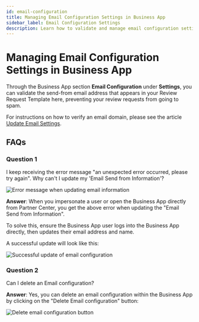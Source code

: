 ```yaml
---
id: email-configuration
title: Managing Email Configuration Settings in Business App
sidebar_label: Email Configuration Settings
description: Learn how to validate and manage email configuration settings in Business App to prevent review requests from going to spam.
---
```


# Managing Email Configuration Settings in Business App

Through the Business App section **Email Configuration** under **Settings**, you can validate the send-from email address that appears in your Review Request Template here, preventing your review requests from going to spam.

For instructions on how to verify an email domain, please see the article [Update Email Settings](https://support.vendasta.com/hc/en-us/articles/4406951758871).

## FAQs

### Question 1
I keep receiving the error message "an unexpected error occurred, please try again". Why can't I update my 'Email Send from Information'?

![Error message when updating email information](./img/business-app/email-configuration/error-message.jpg)

**Answer**: When you impersonate a user or open the Business App directly from Partner Center, you get the above error when updating the "Email Send from Information".

To solve this, ensure the Business App user logs into the Business App directly, then updates their email address and name.

A successful update will look like this:

![Successful update of email configuration](./img/business-app/email-configuration/successful-update.jpg)

### Question 2
Can I delete an Email configuration?

**Answer**: Yes, you can delete an email configuration within the Business App by clicking on the "Delete Email configuration" button:

![Delete email configuration button](./img/business-app/email-configuration/delete-config.jpg)